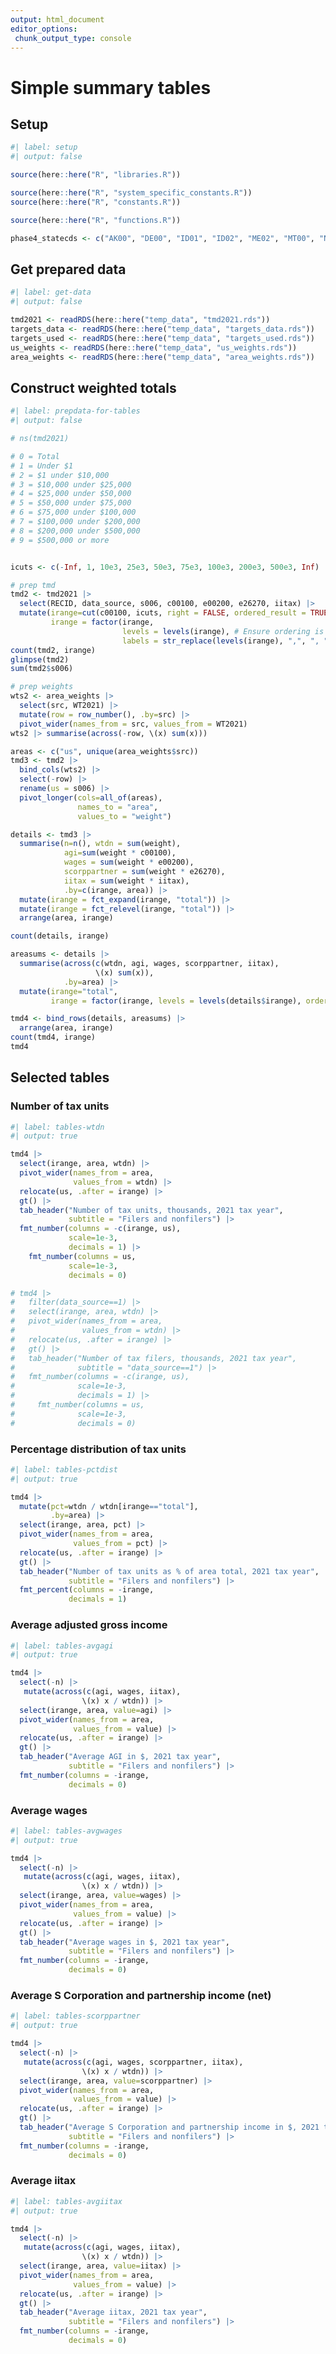 ```yaml
---
output: html_document
editor_options: 
 chunk_output_type: console
---
```


# Simple summary tables


## Setup

```r
#| label: setup
#| output: false

source(here::here("R", "libraries.R"))

source(here::here("R", "system_specific_constants.R"))
source(here::here("R", "constants.R"))

source(here::here("R", "functions.R"))

phase4_statecds <- c("AK00", "DE00", "ID01", "ID02", "ME02", "MT00", "ND00", "PA08", "SD00", "WY00")

```


## Get prepared data

```r
#| label: get-data
#| output: false

tmd2021 <- readRDS(here::here("temp_data", "tmd2021.rds"))
targets_data <- readRDS(here::here("temp_data", "targets_data.rds"))
targets_used <- readRDS(here::here("temp_data", "targets_used.rds"))
us_weights <- readRDS(here::here("temp_data", "us_weights.rds"))
area_weights <- readRDS(here::here("temp_data", "area_weights.rds"))

```


## Construct weighted totals

```r
#| label: prepdata-for-tables
#| output: false

# ns(tmd2021)

# 0 = Total
# 1 = Under $1
# 2 = $1 under $10,000
# 3 = $10,000 under $25,000
# 4 = $25,000 under $50,000
# 5 = $50,000 under $75,000
# 6 = $75,000 under $100,000
# 7 = $100,000 under $200,000
# 8 = $200,000 under $500,000
# 9 = $500,000 or more


icuts <- c(-Inf, 1, 10e3, 25e3, 50e3, 75e3, 100e3, 200e3, 500e3, Inf)

# prep tmd
tmd2 <- tmd2021 |> 
  select(RECID, data_source, s006, c00100, e00200, e26270, iitax) |> 
  mutate(irange=cut(c00100, icuts, right = FALSE, ordered_result = TRUE),
         irange = factor(irange, 
                         levels = levels(irange), # Ensure ordering is maintained
                         labels = str_replace(levels(irange), ",", ", ")))
count(tmd2, irange)
glimpse(tmd2)
sum(tmd2$s006)

# prep weights
wts2 <- area_weights |> 
  select(src, WT2021) |> 
  mutate(row = row_number(), .by=src) |> 
  pivot_wider(names_from = src, values_from = WT2021)
wts2 |> summarise(across(-row, \(x) sum(x)))

areas <- c("us", unique(area_weights$src))
tmd3 <- tmd2 |> 
  bind_cols(wts2) |> 
  select(-row) |> 
  rename(us = s006) |> 
  pivot_longer(cols=all_of(areas),
               names_to = "area",
               values_to = "weight")

details <- tmd3 |> 
  summarise(n=n(), wtdn = sum(weight), 
            agi=sum(weight * c00100),
            wages = sum(weight * e00200),
            scorppartner = sum(weight * e26270),
            iitax = sum(weight * iitax),
            .by=c(irange, area)) |> 
  mutate(irange = fct_expand(irange, "total")) |> 
  mutate(irange = fct_relevel(irange, "total")) |> 
  arrange(area, irange)

count(details, irange)

areasums <- details |> 
  summarise(across(c(wtdn, agi, wages, scorppartner, iitax),
                   \(x) sum(x)),
            .by=area) |> 
  mutate(irange="total",
         irange = factor(irange, levels = levels(details$irange), ordered = TRUE))

tmd4 <- bind_rows(details, areasums) |> 
  arrange(area, irange)
count(tmd4, irange)
tmd4

```


## Selected tables

### Number of tax units

```r
#| label: tables-wtdn
#| output: true

tmd4 |>  
  select(irange, area, wtdn) |> 
  pivot_wider(names_from = area,
              values_from = wtdn) |> 
  relocate(us, .after = irange) |> 
  gt() |> 
  tab_header("Number of tax units, thousands, 2021 tax year",
             subtitle = "Filers and nonfilers") |> 
  fmt_number(columns = -c(irange, us),
             scale=1e-3,
             decimals = 1) |> 
    fmt_number(columns = us,
             scale=1e-3,
             decimals = 0)

# tmd4 |>  
#   filter(data_source==1) |> 
#   select(irange, area, wtdn) |> 
#   pivot_wider(names_from = area,
#               values_from = wtdn) |> 
#   relocate(us, .after = irange) |> 
#   gt() |> 
#   tab_header("Number of tax filers, thousands, 2021 tax year",
#              subtitle = "data_source==1") |> 
#   fmt_number(columns = -c(irange, us),
#              scale=1e-3,
#              decimals = 1) |> 
#     fmt_number(columns = us,
#              scale=1e-3,
#              decimals = 0)

```


### Percentage distribution of tax units

```r
#| label: tables-pctdist
#| output: true

tmd4 |> 
  mutate(pct=wtdn / wtdn[irange=="total"], 
         .by=area) |> 
  select(irange, area, pct) |> 
  pivot_wider(names_from = area,
              values_from = pct) |> 
  relocate(us, .after = irange) |> 
  gt() |> 
  tab_header("Number of tax units as % of area total, 2021 tax year",
             subtitle = "Filers and nonfilers") |> 
  fmt_percent(columns = -irange,
             decimals = 1)

```


### Average adjusted gross income

```r
#| label: tables-avgagi
#| output: true

tmd4 |> 
  select(-n) |> 
   mutate(across(c(agi, wages, iitax),
                \(x) x / wtdn)) |> 
  select(irange, area, value=agi) |> 
  pivot_wider(names_from = area,
              values_from = value) |> 
  relocate(us, .after = irange) |> 
  gt() |> 
  tab_header("Average AGI in $, 2021 tax year",
             subtitle = "Filers and nonfilers") |> 
  fmt_number(columns = -irange,
             decimals = 0)

```

### Average wages

```r
#| label: tables-avgwages
#| output: true

tmd4 |> 
  select(-n) |> 
   mutate(across(c(agi, wages, iitax),
                \(x) x / wtdn)) |> 
  select(irange, area, value=wages) |> 
  pivot_wider(names_from = area,
              values_from = value) |> 
  relocate(us, .after = irange) |> 
  gt() |> 
  tab_header("Average wages in $, 2021 tax year",
             subtitle = "Filers and nonfilers") |> 
  fmt_number(columns = -irange,
             decimals = 0)


```


### Average S Corporation and partnership income (net)

```r
#| label: tables-scorppartner
#| output: true

tmd4 |> 
  select(-n) |> 
   mutate(across(c(agi, wages, scorppartner, iitax),
                \(x) x / wtdn)) |> 
  select(irange, area, value=scorppartner) |> 
  pivot_wider(names_from = area,
              values_from = value) |> 
  relocate(us, .after = irange) |> 
  gt() |> 
  tab_header("Average S Corporation and partnership income in $, 2021 tax year",
             subtitle = "Filers and nonfilers") |> 
  fmt_number(columns = -irange,
             decimals = 0)


```


### Average iitax

```r
#| label: tables-avgiitax
#| output: true

tmd4 |> 
  select(-n) |> 
   mutate(across(c(agi, wages, iitax),
                \(x) x / wtdn)) |> 
  select(irange, area, value=iitax) |> 
  pivot_wider(names_from = area,
              values_from = value) |> 
  relocate(us, .after = irange) |> 
  gt() |> 
  tab_header("Average iitax, 2021 tax year",
             subtitle = "Filers and nonfilers") |> 
  fmt_number(columns = -irange,
             decimals = 0)
  

```


